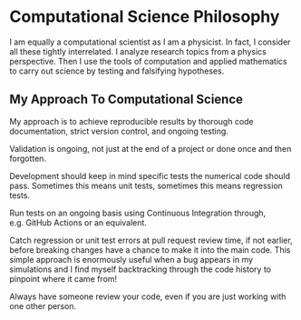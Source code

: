 # Computational Science Philosophy

I am equally a computational scientist as I am a physicist. In fact, I consider
all these tightly interrelated. I analyze research topics from a physics
perspective. Then I use the tools of computation and applied mathematics to
carry out science by testing and falsifying hypotheses.

## My Approach To Computational Science

My approach is to achieve reproducible results by thorough code documentation,
strict version control, and ongoing testing.

Validation is ongoing, not just at the end of a project or done once and then
forgotten.

Development should keep in mind specific tests the numerical code should pass.
Sometimes this means unit tests, sometimes this means regression tests.

Run tests on an ongoing basis using Continuous Integration through, e.g. GitHub
Actions or an equivalent.

Catch regression or unit test errors at pull request review time, if not
earlier, before breaking changes have a chance to make it into the main code.
This simple approach is enormously useful when a bug appears in my simulations
and I find myself backtracking through the code history to pinpoint where it
came from!

Always have someone review your code, even if you are just working with one
other person.
